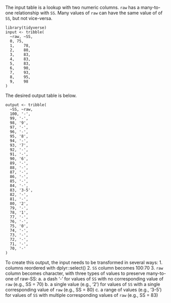 The input table is a lookup with two numeric columns. `raw` has a many-to-one relationship with `SS`. Many values of `raw` can have the same value of of `SS`, but not vice-versa.


```
library(tidyverse)
input <- tribble(
  ~raw,	~SS,
  0, 75,
  1,	78,
  2,	80,
  3,	83,
  4,	83,
  5,	83,
  6,	90,
  7,	93,
  8,	95,
  9,	98
)
```
The desired output table is below.

```
output <- tribble(
  ~SS, ~raw,
  100, '-',
  99, '-',
  98, '9',
  97, '-',
  96, '-',
  95, '8',
  94, '-',
  93, '7',
  92, '-',
  91, '-',
  90, '6',
  89, '-',
  88, '-',
  87, '-',
  86, '-',
  85, '-',
  84, '-',
  83, '3-5',
  82, '-',
  81, '-',
  80, '2',
  79, '-',
  78, '1',
  77, '-',
  76, '-',
  75, '0',
  74, '-',
  73, '-',
  72, '-',
  71, '-',
  70, '-'
)
```

To create this output, the input needs to be transformed in several ways:
1. columns reordered with dplyr::select()
2. `SS` column becomes 100:70
3. `raw` column becomes character, with three types of values to preserve many-to-one of raw-SS:
  a. a dash '-' for values of `SS` with no corresponding value of `raw` (e.g., SS = 70)
  b. a single value (e.g., '2') for values of `SS` with a single corresponding value of `raw` (e.g., SS = 80)
  c. a range of values (e.g., '3-5') for values of `SS` with multiple corresponding values of `raw` (e.g., SS = 83)